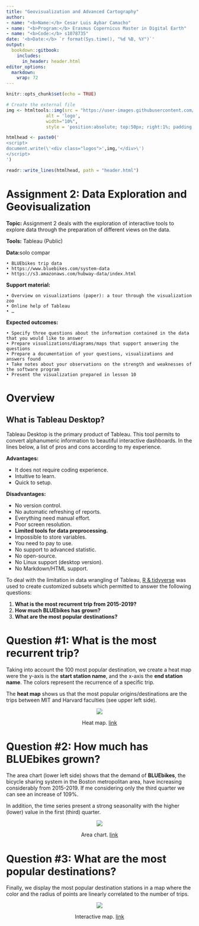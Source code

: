 ```yaml
---
title: "Geovisualization and Advanced Cartography"
author:
- name: "<b>Name:</b> Cesar Luis Aybar Camacho"
- name: "<b>Program:</b> Erasmus Copernicus Master in Digital Earth"
- name: "<b>Code:</b> s1078735"
date: '<b>Date:</b> `r format(Sys.time(), "%d %B, %Y")`'
output:
  bookdown::gitbook:
    includes:
      in_header: header.html
editor_options: 
  markdown: 
    wrap: 72
---
```


```r
knitr::opts_chunk$set(echo = TRUE)
```

```r
# Create the external file
img <- htmltools::img(src = "https://user-images.githubusercontent.com/16768318/96349562-be6c7700-10b0-11eb-973d-ce55906dcf7e.jpeg", 
               alt = 'logo', 
               width="10%",
               style = 'position:absolute; top:50px; right:1%; padding:10px;z-index:200;')

htmlhead <- paste0('
<script>
document.write(\'<div class="logos">',img,'</div>\')
</script>
')

readr::write_lines(htmlhead, path = "header.html")
```

# Assignment 2: Data Exploration and Geovisualization

**Topic: ** Assignment 2 deals with the exploration of interactive tools to explore data through the preparation of different views on the data. 

**Tools:** Tableau (Public)

**Data:**solo compar

    • BLUEbikes trip data
    • https://www.bluebikes.com/system-data 
    • https://s3.amazonaws.com/hubway-data/index.html

**Support material:**

    • Overview on visualizations (paper): a tour through the visualization zoo
    • Online help of Tableau
    • …

**Expected outcomes:**

    • Specify three questions about the information contained in the data that you would like to answer
    • Prepare visualizations/diagrams/maps that support answering the questions
    • Prepare a documentation of your questions, visualizations and answers found
    • Take notes about your observations on the strength and weaknesses of the software program 
    • Present the visualization prepared in lesson 10


# Overview

## What is Tableau Desktop?

Tableau Desktop is the primary product of Tableau. This tool permits to convert alphanumeric information to beautiful interactive dashboards. In the lines below, a list of pros and cons according to my experience.


**Advantages:**

- It does not require coding experience.
- Intuitive to learn.
- Quick to setup.

**Disadvantages:**

- No version control.
- No automatic refreshing of reports.
- Everything need manual effort.
- Poor screen resolution.
- **Limited tools for data preprocessing.**
- Impossible to store variables.
- You need to pay to use. 
- No support to advanced statistic.
- No open-source.
- No Linux support (desktop version).
- No Markdown/HTML support.

To deal with the limitation in data wrangling of Tableau, [R & tidyverse](https://github.com/csaybar/digitalearth/tree/master/assigments/carto_proj/assigment_03/src/scripts) was used to create customized subsets which permitted to answer the following questions:

1. **What is the most recurrent trip from 2015-2019?**
2. **How much BLUEbikes has grown?**
3. **What are the most popular destinations?**


# Question #1: What is the most recurrent trip?

Taking into account the 100 most popular destination, we create a heat map 
were the y-axis is the **start station name**, and the x-axis the 
**end station name**. The colors represent the recurrence of a specific trip.

The **heat map** shows us that the most popular origins/destinations are the trips between MIT and Harvard faculties (see upper left side).

<center>
<img src="img/img_01.png">

Heat map. [link](https://public.tableau.com/profile/cesar.aybar#!/vizhome/tableau_project_16075275197910/Dashboard1)

</center>

# Question #2: How much has **BLUEbikes** grown?

The area chart (lower left side) shows that the demand of **BLUEbikes**, the 
bicycle sharing system in the Boston metropolitan area, have increasing 
considerably from 2015-2019. If me considering only the third quarter we can see an 
increase of 109%.

In addition, the time series present a strong seasonality with the higher (lower) value in the first (third) quarter. 

<center>
<img src="img/img_02.png">

Area chart. [link](https://public.tableau.com/profile/cesar.aybar#!/vizhome/tableau_project_16075275197910/Dashboard1)

</center> 


# Question #3: What are the most popular destinations?

Finally, we display the most popular destination stations in a map where the color and the radius of points are linearly correlated to the number of trips.

<center>
<img src="img/img_03.png">

Interactive map. [link](https://public.tableau.com/profile/cesar.aybar#!/vizhome/tableau_project_16075275197910/Dashboard1)

</center> 